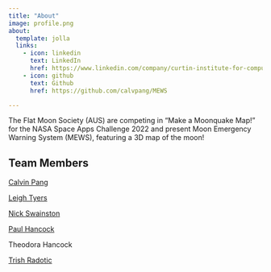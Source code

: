 ```yaml
---
title: "About"
image: profile.png
about:
  template: jolla
  links:
    - icon: linkedin
      text: LinkedIn
      href: https://www.linkedin.com/company/curtin-institute-for-computation/mycompany/
    - icon: github
      text: Github
      href: https://github.com/calvpang/MEWS

---
```


The Flat Moon Society (AUS) are competing in "Make a Moonquake Map!" for the NASA Space Apps Challenge 2022 and present Moon Emergency Warning System (MEWS), featuring a 3D map of the moon!

## Team Members
[Calvin Pang](https://www.linkedin.com/in/calv-pang/)

[Leigh Tyers](https://www.linkedin.com/in/leigh-tyers-b519321a4/)

[Nick Swainston](https://www.linkedin.com/in/nicholas-swainston-483a91157/)

[Paul Hancock](https://www.linkedin.com/in/paul-hancock-51a940138/)

Theodora Hancock

[Trish Radotic](https://www.linkedin.com/in/triciaradotic/)

